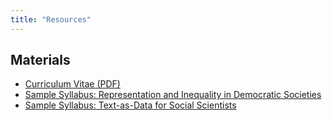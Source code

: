 ```yaml
---
title: "Resources"
---
```


## Materials

- [Curriculum Vitae (PDF)](files/Horne_CV.pdf)
- [Sample Syllabus: Representation and Inequality in Democratic Societies](files/sample_syllabus_representation.pdf)
- [Sample Syllabus: Text-as-Data for Social Scientists](files/sample_syllabus_textasdata.pdf)
